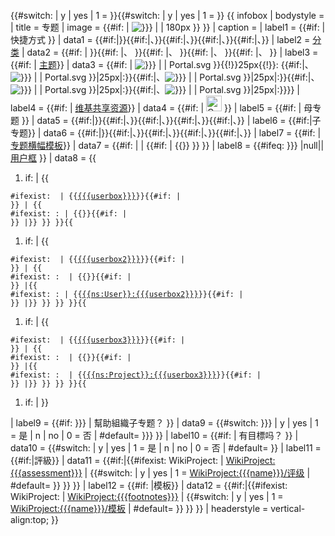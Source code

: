{{#switch: {{{inactive|}}} | y | yes | 1 = {{inactive|parent={{{parent}}}|type={{{type}}}}} }}{{#switch: {{{semi-active|}}} | y | yes | 1 = {{semi-active|parent={{{parent}}}}} }}
{{ infobox
| bodystyle = {{{bodystyle|}}}
| title     = <includeonly>{{{name|}}}专题</includeonly>
| image     = {{#if: {{{image|}}} | [[File:{{{image}}}{{!}}{{#if: {{{imagesize|}}} | {{{imagesize}}} | 180px }}]] }}
| caption   = {{{caption|}}}
| label1    = {{#if: {{{shortcuts|}}} | 快捷方式 }}
| data1     = {{#if:{{{shortcuts|}}}|[[{{ns:WikiProject}}:{{{shortcuts}}}|{{{shortcuts}}}]]}}{{#if:{{{shortcuts2|}}}|、[[{{ns:WikiProject}}:{{{shortcuts2}}}|{{{shortcuts2}}}]]}}{{#if:{{{shortcuts3|}}}|、[[{{ns:WikiProject}}:{{{shortcuts3}}}|{{{shortcuts3}}}]]}}{{#if:{{{shortcuts4|}}}|、[[{{ns:WikiProject}}:{{{shortcuts4}}}|{{{shortcuts4}}}]]}}{{#if:{{{shortcuts5|}}}|、[[{{ns:WikiProject}}:{{{shortcuts5}}}|{{{shortcuts5}}}]]}} 
| label2    = [[{{ns:Project}}:分类方式|分类]]
| data2     = {{#if: {{{category|}}} | [[:Category:{{{category}}}|{{{category}}}]] }}{{#if: {{{category2|}}}|、[[:Category:{{{category2}}}|{{{category2}}}]] }}{{#if: {{{category3|}}}|、[[:Category:{{{category3}}}|{{{category3}}}]] }}{{#if: {{{category4|}}}|、[[:Category:{{{category4}}}|{{{category4}}}]] }}{{#if: {{{category5|}}}|、[[:Category:{{{category5}}}|{{{category5}}}]] }}
| label3    = {{#if: {{{portal|}}} | [[{{ns:Project}}:主题|主题]]}}
| data3     = {{#if: {{{portal|}}} | [[File:{{#if: {{{portalimg|}}} | {{{portalimg}}} | Portal.svg }}{{!}}25px{{!}}{{ns:Portal}}:{{{portal}}}]] '''[[{{ns:Portal}}:{{{portal}}}|{{{portal}}}]]'''{{#if:{{{portal2|}}}|、[[File:{{#if: {{{portal2img|}}} | {{{portal2img}}} | Portal.svg }}|25px|{{ns:Portal}}:{{{portal2}}}]]'''[[{{ns:Portal}}:{{{portal2}}}|{{{portal2}}}]]'''}}{{#if:{{{portal3|}}}|、[[File:{{#if: {{{portal3img|}}} | {{{portal3img}}} | Portal.svg }}|25px|{{ns:Portal}}:{{{portal3}}}]]'''[[{{ns:Portal}}:{{{portal3}}}|{{{portal3}}}]]'''}}{{#if:{{{portal4|}}}|、[[File:{{#if: {{{portal4img|}}} | {{{portal4img}}} | Portal.svg }}|25px|{{ns:Portal}}:{{{portal4}}}]]'''[[{{ns:Portal}}:{{{portal4}}}|{{{portal4}}}]]'''}}{{#if:{{{portal5|}}}|、[[File:{{#if: {{{portal5img|}}} | {{{portal5img}}} | Portal.svg }}|25px|{{ns:Portal}}:{{{portal5}}}]]'''[[{{ns:Portal}}:{{{portal5}}}|{{{portal5}}}]]'''}}}}
| label4    = {{#if: {{{commons|}}} | [[维基共享资源]]}}
| data4     = {{#if: {{{commons|}}} | [[File:Commons-logo.svg|25px|Commons:Category:{{{commons}}}]] '''''[[Commons:Category:{{{commons}}}|{{{commons}}}]]''''' }}
| label5    = {{#if: {{{parent|}}} | 母专题 }}
| data5     = {{#if:{{{parent|}}}|[[{{ns:WikiProject}}:{{{parent}}}|{{{parent}}}]]}}{{#if:{{{parent2|}}}|、[[{{ns:WikiProject}}:{{{parent2}}}|{{{parent2}}}]]}}{{#if:{{{parent3|}}}|、[[{{ns:WikiProject}}:{{{parent3}}}|{{{parent3}}}]]}}{{#if:{{{parent4|}}}|、[[{{ns:WikiProject}}:{{{parent4}}}|{{{parent4}}}]]}}{{#if:{{{parent5|}}}|、[[{{ns:WikiProject}}:{{{parent5}}}|{{{parent5}}}]]}}
| label6    = {{#if:{{{child|}}}|子专题}}
| data6     = {{#if:{{{child|}}}|[[{{ns:WikiProject}}:{{{child}}}|{{{child}}}]]}}{{#if:{{{child2|}}}|、[[{{ns:WikiProject}}:{{{child2}}}|{{{child2}}}]]}}{{#if:{{{child3|}}}|、[[{{ns:WikiProject}}:{{{child3}}}|{{{child3}}}]]}}{{#if:{{{child4|}}}|、[[{{ns:WikiProject}}:{{{child4}}}|{{{child4}}}]]}}{{#if:{{{child5|}}}|、[[{{ns:WikiProject}}:{{{child5}}}|{{{child5}}}]]}} 
| label7    = {{#if: {{{notice-extended|}}}{{{notice|}}} | [[Template:WPBannerMeta|专题横幅模板]]}}
| data7     = {{#if: {{{notice-extended|}}} | {{{notice-extended}}} | {{#if: {{{notice|}}} | &#123;&#123;[[{{ns:Template}}:{{{notice}}}|{{{notice}}}]]&#125;&#125; }} }}
| label8    = {{#ifeq: {{{userbox| {{{userboxnote| null }}} }}} |null|| [[{{ns:Project}}:用户框|用户框]] }}
| data8     = {{
#if: {{{userbox|}}}  | {{
 #ifexist: {{{userbox}}} | &#123;&#123;[[{{{userbox}}}]]&#125;&#125;{{#if: {{{userbox2|}}}{{{userbox3|}}}{{{userboxnote|}}}|<br />}} | {{
 #ifexist: {{ns:Template}}:{{{userbox}}} | &#123;&#123;[[{{ns:Template}}:{{{userbox}}}|{{{userbox}}}]]&#125;&#125;{{#if: {{{userbox2|}}}{{{userbox3|}}}{{{userboxnote|}}}|<br />}} |}} }} }}{{
#if: {{{userbox2|}}} | {{
 #ifexist: {{{userbox2}}} | &#123;&#123;[[{{{userbox2}}}]]&#125;&#125;{{#if: {{{userbox3|}}}{{{userboxnote|}}}|<br />}} | {{
 #ifexist: {{ns:Template}}:{{{userbox2}}}  | &#123;&#123;[[{{ns:Template}}:{{{userbox2}}}|{{{userbox2}}}]]&#125;&#125;{{#if: {{{userbox3|}}}{{{userboxnote|}}}|<br />}} |{{
 #ifexist: {{ns:User}}:{{{userbox2}}} | &#123;&#123;[[{{ns:User}}:{{{userbox2}}}]]&#125;&#125;{{#if: {{{userbox3|}}}{{{userboxnote|}}}|<br />}} |}} }} }} }}{{
#if: {{{userbox3|}}}  | {{
 #ifexist: {{{userbox3}}} | &#123;&#123;[[{{{userbox3}}}]]&#125;&#125;{{#if: {{{userboxnote|}}}|<br />}} | {{
 #ifexist: {{ns:Template}}:{{{userbox3}}}  | &#123;&#123;[[{{ns:Template}}:{{{userbox3}}}|{{{userbox3}}}]]&#125;&#125;{{#if: {{{userboxnote|}}}|<br />}} |{{
 #ifexist: {{ns:Project}}:{{{userbox3}}}  | &#123;&#123;[[{{ns:Project}}:{{{userbox3}}}]]&#125;&#125;{{#if: {{{userboxnote|}}}|<br />}} |}} }} }} }}{{
#if: {{{userboxnote|}}} | {{{userboxnote}}} }}
| label9    = {{#if: {{{helps-organise-children|{{{helps-organize-children|}}}}}} | 幫助組織子专题？ }}
| data9     = {{#switch: {{lc:{{{helps-organise-children|{{{helps-organize-children}}}}}}}} | y | yes | 1 = 是 | n | no | 0 = 否 | #default= {{{helps-organise-children|{{{helps-organize-children|}}}}}} }}
| label10   = {{#if: {{{has-goals|}}} | 有目標吗？ }}
| data10    = {{#switch: {{lc:{{{has-goals}}}}} | y | yes | 1 = 是 | n | no | 0 = 否 | #default= {{{has-goals|}}} }}
| label11   = {{#if:{{{assessment|}}}|評級}}
| data11    = {{#if:{{{assessment|}}}|{{#ifexist: WikiProject:{{{assessment}}} | [[WikiProject:{{{assessment}}}]] | {{#switch: {{lc:{{{assessment}}}}} | y | yes | 1 = [[WikiProject:{{{name}}}/评级]] | #default= {{{assessment}}} }} }} }} 
| label12   = {{#if: {{{footnotes|}}} |模板}}
| data12    = {{#if:{{{footnotes|}}}|{{#ifexist: WikiProject:{{{footnotes}}} | [[WikiProject:{{{footnotes}}}]] | {{#switch: {{lc:{{{footnotes}}}}} | y | yes | 1 = [[WikiProject:{{{name}}}/模板]] | #default= {{{footnotes}}} }} }} }}
| headerstyle = vertical-align:top;{{{headerstyle|}}}
}}<noinclude>{{documentation}}</noinclude>